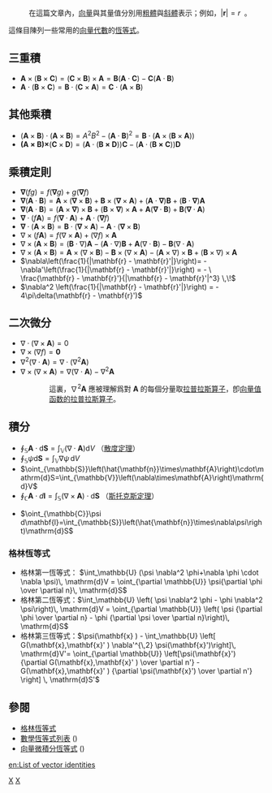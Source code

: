 :在這篇文章內，[[向量|向量]]與其量值分別用[[Help:數學公式#字體#正粗體|粗體]]與[[Help:數學公式#斜體|斜體]]表示；例如，<math>\left| \mathbf{r} \right| = r\,\!</math> 。

這條目陳列一些常用的[[向量代數|向量代數]]的[[恆等式|恆等式]]。

==三重積==
{{main|三重積}}
*<math>\mathbf{A} \times (\mathbf{B} \times \mathbf{C}) = (\mathbf{C} \times \mathbf{B}) \times \mathbf{A} = \mathbf{B}(\mathbf{A} \cdot \mathbf{C}) - \mathbf{C}(\mathbf{A} \cdot \mathbf{B})</math>
*<math>\mathbf{A}\cdot(\mathbf{B}\times \mathbf{C}) = \mathbf{B}\cdot(\mathbf{C}\times \mathbf{A}) = \mathbf{C}\cdot(\mathbf{A}\times \mathbf{B})</math>

==其他乘積==
*<math>(\mathbf{A} \times \mathbf{B}) \cdot (\mathbf{A} \times \mathbf{B}) = A^2 B^2 - (\mathbf{A} \cdot \mathbf{B})^2 = \mathbf{B} \cdot (\mathbf{A} \times (\mathbf{B} \times \mathbf{A})) </math>
*<math> \mathbf{\left(A\times B\right)\times}\left(\mathbf{C}\times\mathbf{D}\right)=\left(\mathbf{A}\cdot(\mathbf{B\times D})\right)\mathbf{C}-\left(\mathbf{A}\cdot(\mathbf{B\times C})\right)\mathbf{D} </math>

==乘積定則==
*<math>\mathbf{\nabla} (fg) = f(\mathbf{\nabla}g) + g(\mathbf{\nabla} f)</math>
*<math>\mathbf{\nabla}(\mathbf{A} \cdot \mathbf{B}) = \mathbf{A} \times (\mathbf{\nabla} \times \mathbf{B})+\mathbf{B} \times (\mathbf{\nabla} \times \mathbf{A})+(\mathbf{A} \cdot \mathbf{\nabla})\mathbf{B}+(\mathbf{B} \cdot \mathbf{\nabla})\mathbf{A} </math>
*<math>\mathbf{\nabla}(\mathbf{A} \cdot \mathbf{B}) = (\mathbf{A} \times \mathbf{\nabla}) \times \mathbf{B}+ (\mathbf{B} \times \mathbf{\nabla}) \times \mathbf{A}+\mathbf{A}(\mathbf{\nabla} \cdot \mathbf{B})+\mathbf{B}(\mathbf{\nabla} \cdot \mathbf{A})</math>
*<math>\mathbf{\nabla} \cdot (f\mathbf{A})=f(\mathbf{\nabla} \cdot \mathbf{A})+\mathbf{A} \cdot (\mathbf{\nabla} f) </math>
*<math>\mathbf{\nabla} \cdot (\mathbf{A} \times \mathbf{B})=\mathbf{B} \cdot (\mathbf{\nabla} \times \mathbf{A}) - \mathbf{A} \cdot (\mathbf{\nabla} \times \mathbf{B}) </math>
*<math>\nabla\times (f\mathbf{A})=f(\nabla\times\mathbf{A})+(\nabla f)\times\mathbf{A}</math>
*<math>\nabla\times (\mathbf{A}\times\mathbf{B})= (\mathbf{B}\cdot\nabla) \mathbf{A} - (\mathbf{A}\cdot\nabla)\mathbf{B} + \mathbf{A} (\nabla\cdot\mathbf{B}) - \mathbf{B}(\nabla\cdot\mathbf{A})</math>
*<math>\nabla\times (\mathbf{A}\times\mathbf{B})= \mathbf{A} \times (\nabla\times\mathbf{B}) - \mathbf{B} \times (\nabla\times\mathbf{A}) - (\mathbf{A}\times\nabla) \times \mathbf{B} + (\mathbf{B}\times\nabla) \times \mathbf{A} </math>
*<math>\nabla\left(\frac{1}{|\mathbf{r} - \mathbf{r}'|}\right)= - \nabla'\left(\frac{1}{|\mathbf{r} - \mathbf{r}'|}\right)
= - \ \frac{\mathbf{r} - \mathbf{r}'}{|\mathbf{r} - \mathbf{r}'|^3} \,\!</math> 
*<math>\nabla^2 \left(\frac{1}{|\mathbf{r} - \mathbf{r}'|}\right)
= - 4\pi\delta(\mathbf{r} - \mathbf{r}')</math>

==二次微分==
*<math>\nabla\cdot(\nabla\times \mathbf{A}) =0</math>
*<math>\nabla\times(\nabla f) =\mathbf{0}</math>
*<math>\nabla^{2}(\nabla\cdot\mathbf{A})=\nabla\cdot(\nabla^{2}\mathbf{A})</math>
*<math>\nabla\times(\nabla\times \mathbf{A}) =\nabla(\nabla\cdot\mathbf{A}) - \nabla^2 \mathbf{A}</math>
:: 這裏，<math>\nabla^2 \mathbf{A}</math> 應被理解爲對 <math>\mathbf{A}</math> 的每個分量取[[拉普拉斯算子|拉普拉斯算子]]，卽[[拉普拉斯算子#向量值函数的拉普拉斯算子|向量值函数的拉普拉斯算子]]。

==積分==
*<math>\oint_{\mathbb{S}}\mathbf{A}\cdot \mathrm{d}\mathbf{S}=\int_{\mathbb{V}}\left(\nabla \cdot \mathbf{A}\right)\mathrm{d}V </math> （[[散度定理|散度定理]]）
*<math>\oint_{\mathbb{S}}\psi\mathrm{d}\mathbf{S} = \int_{\mathbb{V}} \nabla \psi\, \mathrm{d}V</math>
*<math>\oint_{\mathbb{S}}\left(\hat{\mathbf{n}}\times\mathbf{A}\right)\cdot\mathrm{d}S=\int_{\mathbb{V}}\left(\nabla\times\mathbf{A}\right)\mathrm{d}V </math>
*<math>\oint_{\mathbb{C}}\mathbf{A}\cdot d\mathbf{l}=\int_{\mathbb{S}}\left(\nabla\times\mathbf{A}\right)\cdot \mathrm{d}\mathbf{S}</math> （[[斯托克斯定理|斯托克斯定理]]）

*<math>\oint_{\mathbb{C}}\psi d\mathbf{l}=\int_{\mathbb{S}}\left(\hat{\mathbf{n}}\times\nabla\psi\right)\mathrm{d}S </math>

===格林恆等式===
*格林第一恆等式： <math>\int_\mathbb{U} (\psi \nabla^2 \phi+\nabla \phi \cdot \nabla \psi)\, \mathrm{d}V = \oint_{\partial \mathbb{U}} \psi{\partial \phi \over \partial n}\, \mathrm{d}S</math> 
*格林第二恆等式：<math> \int_\mathbb{U} \left( \psi \nabla^2 \phi - \phi \nabla^2 \psi\right)\, \mathrm{d}V = \oint_{\partial \mathbb{U}} \left( \psi {\partial \phi \over \partial n} - \phi {\partial \psi \over \partial n}\right)\, \mathrm{d}S</math> 
*格林第三恆等式：<math>\psi(\mathbf{x} )  - \int_\mathbb{U} \left[ G(\mathbf{x},\mathbf{x}' ) \nabla'^{\,2} \psi(\mathbf{x}')\right]\, \mathrm{d}V'=  \oint_{\partial \mathbb{U}} \left[\psi(\mathbf{x}') {\partial G(\mathbf{x},\mathbf{x}' ) \over \partial n'}  -  G(\mathbf{x},\mathbf{x}' ) {\partial \psi(\mathbf{x}') \over \partial n'} \right]  \, \mathrm{d}S'</math> 

==參閱==
*[[格林恆等式|格林恆等式]]
*[[數學恆等式列表|數學恆等式列表]] ({{lang|en|List of mathematical identities}})
*[[向量微積分恆等式|向量微積分恆等式]] ({{lang|en|Vector calculus identities}})

[[Category:初等代数|X]]
[[Category:數學恆等式|X]]

[[en:List_of_vector_identities|en:List of vector identities]]